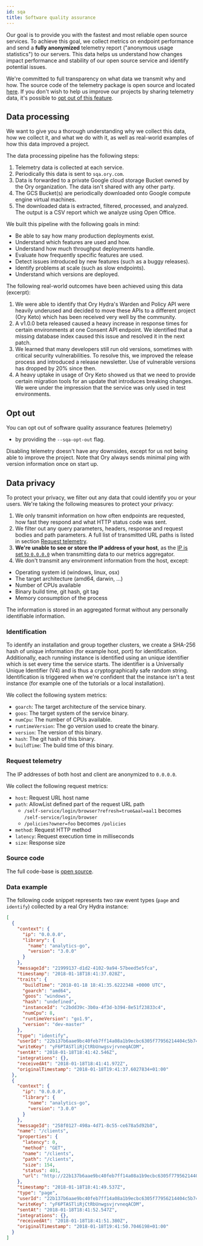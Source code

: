 ```yaml
---
id: sqa
title: Software quality assurance
---
```


Our goal is to provide you with the fastest and most reliable open source services. To achieve this goal, we collect metrics on
endpoint performance and send a **fully anonymized** telemetry report ("anonymous usage statistics") to our servers. This data
helps us understand how changes impact performance and stability of our open source service and identify potential issues.

We're committed to full transparency on what data we transmit why and how. The source code of the telemetry package is open source
and located [here](https://github.com/ory/x/blob/master/metricsx). If you don't wish to help us improve our projects by sharing
telemetry data, it's possible to [opt out of this feature](#opt-out).

## Data processing

We want to give you a thorough understanding why we collect this data, how we collect it, and what we do with it, as well as
real-world examples of how this data improved a project.

The data processing pipeline has the following steps:

1. Telemetry data is collected at each service.
2. Periodically this data is sent to `sqa.ory.com`.
3. Data is forwarded to a private Google cloud storage Bucket owned by the Ory organization. The data isn't shared with any other
   party.
4. The GCS Bucket(s) are periodically downloaded onto Google compute engine virtual machines.
5. The downloaded data is extracted, filtered, processed, and analyzed. The output is a CSV report which we analyze using Open
   Office.

We built this pipeline with the following goals in mind:

- Be able to say how many production deployments exist.
- Understand which features are used and how.
- Understand how much throughput deployments handle.
- Evaluate how frequently specific features are used.
- Detect issues introduced by new features (such as a buggy releases).
- Identify problems at scale (such as slow endpoints).
- Understand which versions are deployed.

The following real-world outcomes have been achieved using this data (excerpt):

1. We were able to identify that Ory Hydra's Warden and Policy API were heavily underused and decided to move these APIs to a
   different project (Ory Keto) which has been received very well by the community.
2. A v1.0.0 beta released caused a heavy increase in response times for certain environments at one Consent API endpoint. We
   identified that a missing database index caused this issue and resolved it in the next patch.
3. We learned that many developers still run old versions, sometimes with critical security vulnerabilities. To resolve this, we
   improved the release process and introduced a release newsletter. Use of vulnerable versions has dropped by 20% since then.
4. A heavy uptake in usage of Ory Keto showed us that we need to provide certain migration tools for an update that introduces
   breaking changes. We were under the impression that the service was only used in test environments.

## Opt out

You can opt out of software quality assurance features (telemetry)

- by providing the `--sqa-opt-out` flag.

Disabling telemetry doesn't have any downsides, except for us not being able to improve the project. Note that Ory always sends
minimal ping with version information once on start up.

## Data privacy

To protect your privacy, we filter out any data that could identify you or your users. We're taking the following measures to
protect your privacy:

1. We only transmit information on how often endpoints are requested, how fast they respond and what HTTP status code was sent.
2. We filter out any query parameters, headers, response and request bodies and path parameters. A full list of transmitted URL
   paths is listed in section [Request telemetry](#request-telemetry).
3. **We're unable to see or store the IP address of your host**, as the
   [IP is set to `0.0.0.0`](https://github.com/ory/x/blob/master/metricsx/middleware.go) when transmitting data to our metrics
   aggregator.
4. We don't transmit any environment information from the host, except:

- Operating system id (windows, linux, osx)
- The target architecture (amd64, darwin, ...)
- Number of CPUs available
- Binary build time, git hash, git tag
- Memory consumption of the process

The information is stored in an aggregated format without any personally identifiable information.

### Identification

To identify an installation and group together clusters, we create a SHA-256 hash of unique information (for example host, port)
for identification. Additionally, each running instance is identified using an unique identifier which is set every time the
service starts. The identifier is a Universally Unique Identifier (V4) and is thus a cryptographically safe random string.
Identification is triggered when we're confident that the instance isn't a test instance (for example one of the tutorials or a
local installation).

We collect the following system metrics:

- `goarch`: The target architecture of the service binary.
- `goos`: The target system of the service binary.
- `numCpu`: The number of CPUs available.
- `runtimeVersion`: The go version used to create the binary.
- `version`: The version of this binary.
- `hash`: The git hash of this binary.
- `buildTime`: The build time of this binary.

### Request telemetry

The IP addresses of both host and client are anonymized to `0.0.0.0`.

We collect the following request metrics:

- `host`: Request URL host name
- `path`: AllowList defined part of the request URL path
  - `/self-service/login/browser?refresh=true&aal=aal1` becomes `/self-service/login/browser`
  - `/policies?owner=foo` becomes `/policies`
- `method`: Request HTTP method
- `latency`: Request execution time in milliseconds
- `size`: Response size

### Source code

The full code-base is [open source](https://github.com/ory/x/blob/master/metricsx).

### Data example

The following code snippet represents two raw event types (`page` and `identify`) collected by a real Ory Hydra instance:

```json
[
  {
    "context": {
      "ip": "0.0.0.0",
      "library": {
        "name": "analytics-go",
        "version": "3.0.0"
      }
    },
    "messageId": "21999137-d1d2-4102-9a94-57beed5e5fca",
    "timestamp": "2018-01-18T18:41:37.028Z",
    "traits": {
      "buildTime": "2018-01-18 18:41:35.6222348 +0000 UTC",
      "goarch": "amd64",
      "goos": "windows",
      "hash": "undefined",
      "instanceId": "c2bdd39c-3b0a-4f3d-b394-8e51f23833c4",
      "numCpu": 8,
      "runtimeVersion": "go1.9",
      "version": "dev-master"
    },
    "type": "identify",
    "userId": "22b137b6aae9bc40feb7ff14a08a1b9ecbc6305f77956214404c5b744c3b3fe2",
    "writeKey": "yF6PTASTliRjCtRbUnwgsvjrvneqACDM",
    "sentAt": "2018-01-18T18:41:42.546Z",
    "integrations": {},
    "receivedAt": "2018-01-18T18:41:41.972Z",
    "originalTimestamp": "2018-01-18T19:41:37.6027834+01:00"
  },
  {
    "context": {
      "ip": "0.0.0.0",
      "library": {
        "name": "analytics-go",
        "version": "3.0.0"
      }
    },
    "messageId": "258f0127-498a-4d71-8c55-ce678a5d92b8",
    "name": "/clients",
    "properties": {
      "latency": 0,
      "method": "GET",
      "name": "/clients",
      "path": "/clients",
      "size": 154,
      "status": 401,
      "url": "http://22b137b6aae9bc40feb7ff14a08a1b9ecbc6305f77956214404c5b744c3b3fe2/clients"
    },
    "timestamp": "2018-01-18T18:41:49.537Z",
    "type": "page",
    "userId": "22b137b6aae9bc40feb7ff14a08a1b9ecbc6305f77956214404c5b744c3b3fe2",
    "writeKey": "yF6PTASTliRjCtRbUnwgsvjrvneqACDM",
    "sentAt": "2018-01-18T18:41:52.547Z",
    "integrations": {},
    "receivedAt": "2018-01-18T18:41:51.380Z",
    "originalTimestamp": "2018-01-18T19:41:50.7046198+01:00"
  }
]
```
